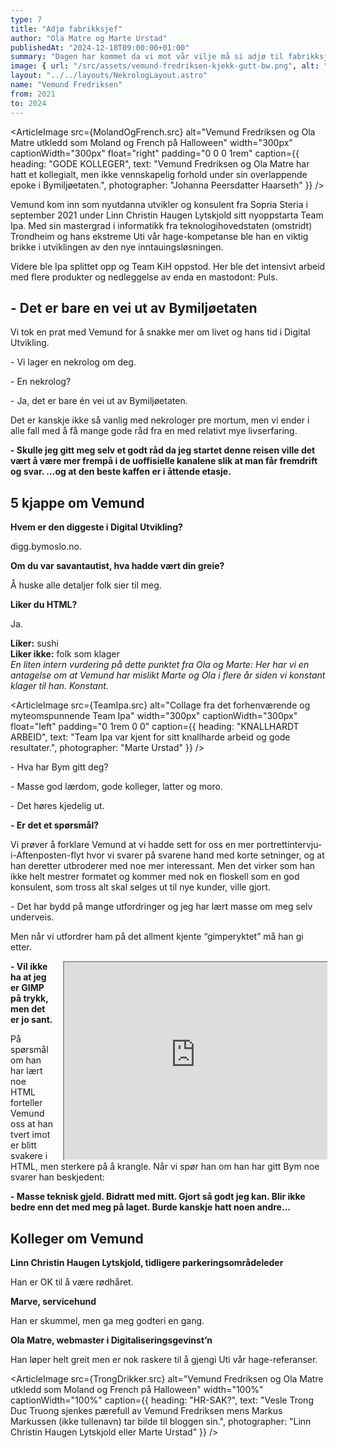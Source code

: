 ```yaml
---
type: 7
title: "Adjø fabrikksjef"
author: "Ola Matre og Marte Urstad"
publishedAt: "2024-12-18T09:00:00+01:00"
summary: "Dagen har kommet da vi mot vår vilje må si adjø til fabrikksjef Vemund Fredriksen. Han skal videre på sitt eventyr som backendutvikler, og forlater oss etter tre fantastiske år sammen. Tre år fulle av glede, tårer, kaffe og litt utvikling."
image: { url: "/src/assets/vemund-fredriksen-kjekk-gutt-bw.png", alt: "Vemund Fredriksen underveis i hans maraton i Valencia", height: "500px" }
layout: "../../layouts/NekrologLayout.astro"
name: "Vemund Fredriksen"
from: 2021
to: 2024
---
```


<ArticleImage src={MolandOgFrench.src} alt="Vemund Fredriksen og Ola Matre utkledd som Moland og French på Halloween" width="300px" captionWidth="300px" float="right" padding="0 0 0 1rem" caption={{
  heading: "GODE KOLLEGER",
  text: "Vemund Fredriksen og Ola Matre har hatt et kollegialt, men ikke vennskapelig forhold under sin overlappende epoke i Bymiljøetaten.",
  photographer: "Johanna Peersdatter Haarseth"
}} />

Vemund kom inn som nyutdanna utvikler og konsulent fra Sopria Steria i september 2021 under Linn Christin Haugen Lytskjold sitt nyoppstarta Team Ipa. Med sin mastergrad i informatikk fra teknologihovedstaten (omstridt) Trondheim og hans ekstreme Uti vår hage-kompetanse ble han en viktig brikke i utviklingen av den nye inntauingsløsningen.

Videre ble Ipa splittet opp og Team KiH oppstod. Her ble det intensivt arbeid med flere produkter og nedleggelse av enda en mastodont: Puls.

## - Det er bare en vei ut av Bymiljøetaten

Vi tok en prat med Vemund for å snakke mer om livet og hans tid i Digital Utvikling.

\- Vi lager en nekrolog om deg.

\- En nekrolog?

\- Ja, det er bare én vei ut av Bymiljøetaten.

Det er kanskje ikke så vanlig med nekrologer pre mortum, men vi ender i alle fall med å få mange gode råd fra en med relativt mye livserfaring.

**- Skulle jeg gitt meg selv et godt råd da jeg startet denne reisen ville det vært å være mer frempå i de uoffisielle kanalene slik at man får fremdrift og svar. ...og at den beste kaffen er i åttende etasje.**

<Infobox>
  <h2>5 kjappe om Vemund</h2>
    <div>
      <strong>Hvem er den diggeste i Digital Utvikling?</strong>
      <p>digg.bymoslo.no.</p>
    </div>
    <div>
      <strong>Om du var savantautist, hva hadde vært din greie?</strong>
      <p>Å huske alle detaljer folk sier til meg.</p>
    </div>
    <div>
      <strong>Liker du HTML?</strong>
      <p>Ja.</p>
    </div>
    <div>
      <strong>Liker:</strong> sushi
    </div>
    <div>
      <strong>Liker ikke:</strong> folk som klager
    </div>
    <i>En liten intern vurdering på dette punktet fra Ola og Marte: Her har vi en antagelse om at Vemund har mislikt Marte og Ola i flere år siden vi konstant klager til han. Konstant.</i>
</Infobox>

<ArticleImage src={TeamIpa.src} alt="Collage fra det forhenværende og myteomspunnende Team Ipa" width="300px" captionWidth="300px" float="left" padding="0 1rem 0 0" caption={{
  heading: "KNALLHARDT ARBEID",
  text: "Team Ipa var kjent for sitt knallharde arbeid og gode resultater.",
  photographer: "Marte Urstad"
}} />

\- Hva har Bym gitt deg?

\- Masse god lærdom, gode kolleger, latter og moro.

\- Det høres kjedelig ut.

**- Er det et spørsmål?**

Vi prøver å forklare Vemund at vi hadde sett for oss en mer portrettintervju-i-Aftenposten-flyt hvor vi svarer på svarene hand med korte setninger, og at han deretter utbroderer med noe mer interessant. Men det virker som han ikke helt mestrer formatet og kommer med nok en floskell som en god konsulent, som tross alt skal selges ut til nye kunder, ville gjort.

\- Det har bydd på mange utfordringer og jeg har lært masse om meg selv underveis.

Men når vi utfordrer ham på det allment kjente “gimperyktet” må han gi etter.

<div style="width:420px;height:315px;float:right;margin-left:1rem">
 <iframe width="420" height="315"
src="https://www.youtube.com/embed/rvlLibeTfrQ">
</iframe>
</div>

**- Vil ikke ha at jeg er GIMP på trykk, men det er jo sant.**

På spørsmål om han har lært noe HTML forteller Vemund oss at han tvert imot er blitt svakere i HTML, men sterkere på å krangle. Når vi spør han om han har gitt Bym noe svarer han beskjedent:

**- Masse teknisk gjeld. Bidratt med mitt. Gjort så godt jeg kan. Blir ikke bedre enn det med meg på laget. Burde kanskje hatt noen andre...**

<Infobox>
  <h2>Kolleger om Vemund</h2>
  <CardWithImage src={LinnChristin.src} alt="Portrettbilde av Linn Christin Haugen Lytskjold">
    <strong>Linn Christin Haugen Lytskjold, tidligere parkeringsområdeleder</strong>
    <p>Han er OK til å være rødhåret.</p>
  </CardWithImage>
  <CardWithImage src={Marve.src} alt="Portrettbilde av Marve">
    <strong>Marve, servicehund</strong>
    <p>Han er skummel, men ga meg godteri en gang.</p>
  </CardWithImage>
  <CardWithImage src={OlaMatre.src} alt="Portrettbilde av Ola Matre">
    <strong>Ola Matre, webmaster i Digitaliseringsgevinst’n</strong>
    <p>Han løper helt greit men er nok raskere til å gjengi Uti vår hage-referanser.</p>
  </CardWithImage>
</Infobox>

<ArticleImage src={TrongDrikker.src} alt="Vemund Fredriksen og Ola Matre utkledd som Moland og French på Halloween" width="100%" captionWidth="100%" caption={{
  heading: "HR-SAK?",
  text: "Vesle Trong Duc Truong sjenkes pærefull av Vemund Fredriksen mens Markus Markussen (ikke tullenavn) tar bilde til bloggen sin.",
  photographer: "Linn Christin Haugen Lytskjold eller Marte Urstad"
}} />

